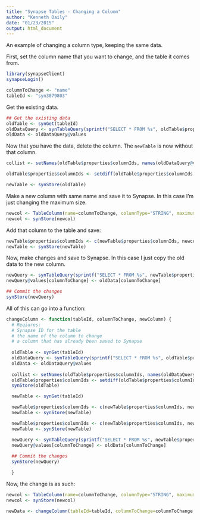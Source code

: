 ```yaml
---
title: "Synapse Tables - Changing a Column"
author: "Kenneth Daily"
date: "01/23/2015"
output: html_document
---
```


An example of changing a column type, keeping the same data.

First, set the column name that you want to change, and the table it comes from.

```r
library(synapseClient)
synapseLogin()
```


```r
columnToChange <- "name"
tableId <- "syn3079803"
```

Get the existing data.

```r
## Get the existing data
oldTable <- synGet(tableId)
oldDataQuery <- synTableQuery(sprintf("SELECT * FROM %s", oldTable$properties$id))
oldData <- oldDataQuery@values
```

Now that you have the data, delete the column. The `newTable` is now without that column.

```r
collist <- setNames(oldTable$properties$columnIds, names(oldDataQuery@values))

oldTable$properties$columnIds <- setdiff(oldTable$properties$columnIds, collist[columnToChange])

newTable <- synStore(oldTable)
```

Make a new column with same name and save it to Synapse. In this case I'm just changing the maximum size.

```r
newcol <- TableColumn(name=columnToChange, columnType="STRING", maximumSize=50, defaultValue="")
newcol <- synStore(newcol)
```

Add that column to the table and save:

```r

newTable$properties$columnIds <- c(newTable$properties$columnIds, newcol@id)
newTable <- synStore(newTable)

```

Now, make changes and save to Synapse. In this case I just copy the old data to the new column.

```r
newQuery <- synTableQuery(sprintf("SELECT * FROM %s", newTable$properties$id))
newQuery@values[columnToChange] <- oldData[columnToChange]

## Commit the changes
synStore(newQuery)
```

All of this can go into a function:

```r

changeColumn <- function(tableId, columnToChange, newColumn) {
  # Reqiures:
  # Synapse ID for the table
  # the name of the column to change
  # a column that has already been saved to Synapse
  
  oldTable <- synGet(tableId)
  oldDataQuery <- synTableQuery(sprintf("SELECT * FROM %s", oldTable$properties$id))
  oldData <- oldDataQuery@values
  
  collist <- setNames(oldTable$properties$columnIds, names(oldDataQuery@values))
  oldTable$properties$columnIds <- setdiff(oldTable$properties$columnIds, collist[columnToChange])
  synStore(oldTable)

  newTable <- synGet(tableId)

  newTable$properties$columnIds <- c(newTable$properties$columnIds, newcol@id)
  newTable <- synStore(newTable)

  newTable$properties$columnIds <- c(newTable$properties$columnIds, newColumn@id)
  newTable <- synStore(newTable)

  newQuery <- synTableQuery(sprintf("SELECT * FROM %s", newTable$properties$id))
  newQuery@values[columnToChange] <- oldData[columnToChange]
  
  ## Commit the changes
  synStore(newQuery)

  }

```

Now, the change is as such:

```r
newcol <- TableColumn(name=columnToChange, columnType="STRING", maximumSize=100, defaultValue="")
newcol <- synStore(newcol)

newData <- changeColumn(tableId=tableId, columnToChange=columnToChange, newColumn=newcol)
```

